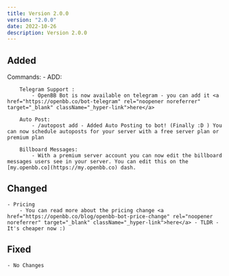 ```yaml
---
title: Version 2.0.0
version: "2.0.0"
date: 2022-10-26
description: Version 2.0.0
---
```


## Added

Commands: - ADD:

        Telegram Support :
            - OpenBB Bot is now available on telegram - you can add it <a href="https://openbb.co/bot-telegram" rel="noopener noreferrer" target="_blank" className="_hyper-link">here</a>

        Auto Post:
            - /autopost add - Added Auto Posting to bot! (Finally :D ) You can now schedule autoposts for your server with a free server plan or premium plan

        Billboard Messages:
            - With a premium server account you can now edit the billboard messages users see in your server. You can edit this on the [my.openbb.co](https://my.openbb.co) dash.

## Changed

    - Pricing
        - You can read more about the pricing change <a href="https://openbb.co/blog/openbb-bot-price-change" rel="noopener noreferrer" target="_blank" className="_hyper-link">here</a> - TLDR - It's cheaper now :)

## Fixed

    - No Changes
